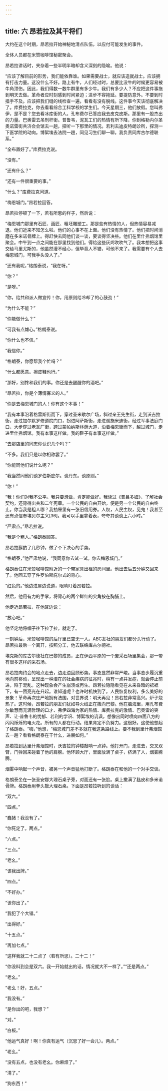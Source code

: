 ```yaml
---
---
---
```

title: 六 昂若拉及其干将们
---




大约在这个时期，昂若拉开始神秘地清点队伍，以应付可能发生的事件。

全体人员都在米赞咖啡馆秘密聚会。

昂若拉讲话时，夹杂着一些半明半暗却含义深刻的隐喻。他说：

“应该了解目前的形势，我们能依靠谁。如果需要战士，就应该造就战士。应该拥有打击力量。这没什么不好。路上有牛，人们经过时，总要比没牛的时候更容易被牛角顶伤。因此，我们得数一数牛群里有多少牛。我们有多少人？不应把这件事拖到明天去做。革命者应时刻感到时间紧迫；进步不容拖延。要提防意外。不要到时措手不及。应该把我们缝的线检查一遍，看看有没有脱线。这件事今天该彻底解决了。库费拉克，你去看看综合工科学校的学生们。今天星期三，他们放假。您叫弗伊，是不是？您去看冰库街的人。孔布费尔已答应我去皮克皮斯。那里有一股杰出的力量。巴奥雷去吊刑杆街。普鲁韦，泥瓦工们的热情有所下降，你到格勒内尔圣奥诺雷街共济会会馆去一趟，探听一下那里的情况。若利去迪皮特朗诊所，探测一下医学院的动向。博絮埃去法院一趟，同见习生们聊一聊。我负责同库古尔德联系。”

“全布置好了。”库费拉克说。

“没有。”

“还有什么？”

“还有一件很重要的事。”

“什么？”库费拉克问道。

“梅恩城门。”昂若拉回答。

昂若拉停顿了一下，若有所思的样子，然后说：

“梅恩城门那里有石匠、画匠、粗坯雕塑工。那是些有热情的人，但热情容易减退。他们近来不知怎么啦。他们的心事不在上面。他们没有热情了。他们把时间消磨在多米诺骨牌上。得赶快去同他们谈一谈，要谈得坚决些。他们在里什弗烟馆里聚会。中午到一点之间能在那里找到他们。得给这些灰烬吹吹气了。我本想把这事交给马里尤斯的，他虽然漫不经心，但毕竟人不错，可他不来了。我需要有个人去梅恩城门，可我手头没人了。”

“还有我呢，”格朗泰说，“我在呀。”

“你？”

“是呀。”

“你，给共和派人做宣传！你，用原则给冷却了的心鼓劲！”

“为什么不能？”

“你能做什么？”

“可我有点雄心。”格朗泰说。

“你什么也不信。”

“我信你。”

“格朗泰，你愿帮我个忙吗？”

“什么都愿意。擦皮鞋也行。”

“那好，别搀和我们的事。你还是去醒醒你的酒吧。”

“昂若拉，你是个薄情寡义的人。”

“你是去梅恩城门的人！你有这个本事！”

“我有本事沿着格雷斯街而下，穿过圣米歇尔广场，斜过亲王先生街，走到沃吉拉街，走过加尔默罗修道院门口，拐进阿萨斯街，走进谢施米迪街，经过军事法庭门口，大步穿过老瓦厂街，跨过蒙帕纳斯林荫大道，沿着梅恩街而下，越过城门，走进里什弗烟馆。我有本事这样做。我的鞋子有本事这样做。”

“去那店里的同志你认识几个吗？”

“不多。我们只是以你相称罢了。”

“你能同他们说什么呢？”

“我当然同他们谈罗伯斯庇尔。谈丹东。谈原则。”

“你！”

“我！你们对我不公平。我只要想做，肯定能做好。我读过《普吕多姆》，了解社会契约，还背得出共和二年宪章。一个公民的自由开始，便是另一个公民的自由终止。你当我是粗人哪？我抽屉里有一张旧信用券。人权，人民主权，见鬼！我甚至还有点信奉埃贝尔主义[36]。我可以手里拿着表，夸夸其谈谈上六小时。”

“严肃点。”昂若拉说。

“我是个粗人。”格朗泰回答。

昂若拉斟酌了几秒钟，做了个下决心的手势。

“格朗泰，”他严肃地说，“我同意你去试一试。你去梅恩城门。”

格朗泰住在米赞咖啡馆附近的一个带家具出租的房间里。他出去后五分钟又回来了。他回去穿了件罗伯斯庇尔式的背心。

“红色的。”他边进屋边说道，眼睛盯着昂若拉。

然后，他用有力的手掌，将背心的两个鲜红的尖角按在胸脯上。

他走近昂若拉，在他耳边说：

“放心吧。”

他坚定地将帽子往下拉了拉，就走了。

一刻钟后，米赞咖啡馆的后厅里已空无一人。ABC友社的朋友们都分头行动了。昂若拉最后一个离开，按照分工，他去联络库古尔德社。

埃克斯的库古尔德社在巴黎的成员，正在伊西平原的一个废采石场里集会，那一带有很多这样的采石场。

昂若拉向约会的地点走去，边走边回顾形势。事态显然非常严峻。当事态步履沉重地向前移动，呈现出一种潜在的社会疾病的征兆时，稍有一点并发症，就会停止前进，陷于混乱。这种现象会产生崩溃或再生。昂若拉隐隐看见在未来昏暗的裙裾下，有一团亮光在升起。谁知道呢？也许时机快到了。人民恢复权利，多么美好的景象！革命再次庄严地拥有法国，对世界说：明天再见！昂若拉非常高兴。炉子烧热了。这时候，昂若拉的朋友们犹如导火线正在撒向巴黎。他在脑海里，用孔布费尔敏慧而充满哲理的口才、弗伊四海为家的热情、库费拉克的激情、巴奥雷的笑声、让·普鲁韦的忧郁、若利的学识、博絮埃的讥讽，想像出同时喷向四面八方的闪闪烁烁的电火花。所有的人都在行动。结果肯定不负努力。这很好。这使他想起了格朗泰。“嗨，”他想，“梅恩城门差不多就在我这条路线上。要不我到里什弗烟馆去一趟？看看格朗泰在干什么，进展如何。”

昂若拉到达里什弗烟馆时，沃吉拉的钟楼敲响一点钟。他打开门，走进去，交叉双臂，门弹回来碰着了他的肩膀。他环顾大厅，里面放满了桌子，挤满了人，烟雾腾腾。

烟雾中响起一个声音，被另一个声音猛地打断了。格朗泰在和他的一个对手交谈。

格朗泰坐在一张圣安娜大理石桌子旁，对面还有一张脸。桌上撒满了麸皮和多米诺骨牌。格朗泰用拳头敲大理石桌。下面是昂若拉听到的谈话：

“双六。”

“四点。”

“蠢猪！我没有了。”

“你死定了。两点。”

“六点。”

“三点。”

“老幺。”

“该我出牌。”

“四点。”

“不好办。”

“该你出了。”

“我犯了个大错。”

“出得好。”

“十五点。”

“再加七点。”

“这样我就二十二点了（若有所思）。二十二！”

“你没料到会是双六。我一开始就出的话，情况就大不一样了。”“还是两点。”

“老幺。”

“老幺！好，五点。”

“我没有。”

“是你出的吧，我想？”

“对。”

“白板。”

“他运气真好！啊！你真有运气（沉思了好一会儿）。两点。”

“老幺。”

“没有五点，也没有老幺。你麻烦了。”

“清了。”

“狗东西！”